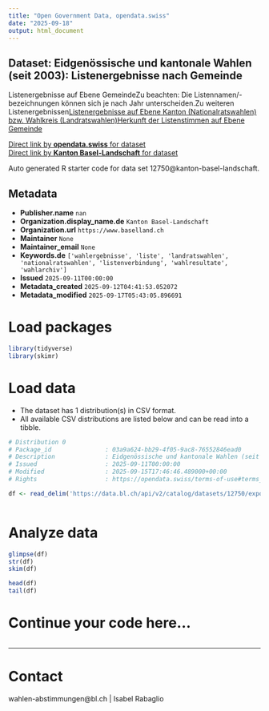 ```yaml
---
title: "Open Government Data, opendata.swiss"
date: "2025-09-18"
output: html_document
---
```


## Dataset: Eidgenössische und kantonale Wahlen (seit 2003): Listenergebnisse nach Gemeinde

Listenergebnisse auf Ebene GemeindeZu beachten: Die Listennamen/-bezeichnungen können sich je nach Jahr unterscheiden.Zu weiteren Listenergebnissen[Listenergebnisse auf Ebene Kanton (Nationalratswahlen) bzw. Wahlkreis (Landratswahlen)](https://data.bl.ch/explore/dataset/12740)[Herkunft der Listenstimmen auf Ebene Gemeinde](https://data.bl.ch/explore/dataset/12760)

[Direct link by **opendata.swiss** for dataset](https://opendata.swiss/de/dataset/eidgenossische-und-kantonale-wahlen-seit-2003-listenergebnisse-nach-gemeinde)<br>
[Direct link by **Kanton Basel-Landschaft** for dataset](https://data.bl.ch/explore/dataset/12750/)

Auto generated R starter code for data set 12750@kanton-basel-landschaft.

## Metadata

- **Publisher.name** `nan`
- **Organization.display_name.de** `Kanton Basel-Landschaft`
- **Organization.url** `https://www.baselland.ch`
- **Maintainer** `None`
- **Maintainer_email** `None`
- **Keywords.de** `['wahlergebnisse', 'liste', 'landratswahlen', 'nationalratswahlen', 'listenverbindung', 'wahlresultate', 'wahlarchiv']`
- **Issued** `2025-09-11T00:00:00`
- **Metadata_created** `2025-09-12T04:41:53.052072`
- **Metadata_modified** `2025-09-17T05:43:05.896691`


# Load packages

```r

library(tidyverse)
library(skimr)

```

# Load data

-   The dataset has 1 distribution(s) in CSV format.
-   All available CSV distributions are listed below and can be read into a tibble.

```r

# Distribution 0
# Package_id               : 03a9a624-bb29-4f05-9ac8-76552846ead0
# Description              : Eidgenössische und kantonale Wahlen (seit 2003): Listenergebnisse nach Gemeinde (csv)
# Issued                   : 2025-09-11T00:00:00
# Modified                 : 2025-09-15T17:46:46.489000+00:00
# Rights                   : https://opendata.swiss/terms-of-use#terms_by

df <- read_delim('https://data.bl.ch/api/v2/catalog/datasets/12750/exports/csv?use_labels=true')



```

# Analyze data

```r

glimpse(df)
str(df)
skim(df)

head(df)
tail(df)

```

# Continue your code here...

```r

```

------------------------------------------------------------------------

# Contact

wahlen-abstimmungen@bl.ch | Isabel Rabaglio
